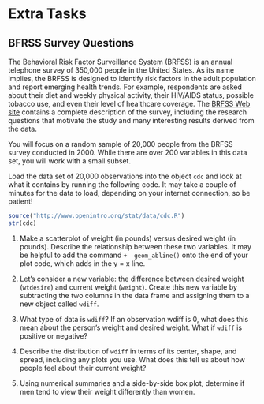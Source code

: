
# Extra Tasks

## BFRSS Survey Questions

The Behavioral Risk Factor Surveillance System (BRFSS) is an annual telephone survey of 350,000 people in the United States. As its name implies, the BRFSS is designed to identify risk factors in the adult population and report emerging health trends. For example, respondents are asked about their diet and weekly physical activity, their HIV/AIDS status, possible tobacco use, and even their level of healthcare coverage. The <a href="http://www.cdc.gov/brfss">BRFSS Web site</a> contains a complete description of the survey, including the research questions that motivate the study and many interesting results derived from the data.

You will focus on a random sample of 20,000 people from the BRFSS survey conducted in 2000. While there are over 200 variables in this data set, you will work with a small subset.

Load the data set of 20,000 observations into the object `cdc` and look at what it contains by running the following code. It may take a couple of minutes for the data to load, depending on your internet connection, so be patient!

```r

source("http://www.openintro.org/stat/data/cdc.R")
str(cdc)
```


1.  Make a scatterplot of weight (in pounds) versus desired weight (in pounds). Describe the relationship between these two variables. It may be helpful to add the command `+  geom_abline()` onto the end of your plot code, which adds in the y = x line.

2.  Let's consider a new variable: the difference between desired weight (`wtdesire`) and current weight (`weight`). Create this new variable by subtracting the two columns in the data frame and assigning them to a new object called `wdiff`.

3.  What type of data is `wdiff`? If an observation wdiff is 0, what does this mean about the person's weight and desired weight. What if `wdiff` is positive or negative?

4.  Describe the distribution of `wdiff` in terms of its center, shape, and spread, including any plots you use. What does this tell us about how people feel about their current weight?

5.  Using numerical summaries and a side-by-side box plot, determine if men tend to view their weight differently than women.

<!-- 6.  Now it's time to get creative. Find the mean and standard deviation of weight and determine what proportion of the weights are within one standard deviation of the mean. -->

